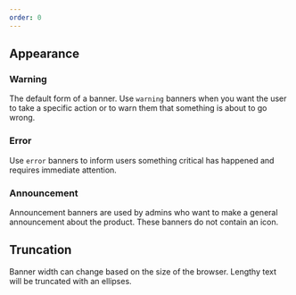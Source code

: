 ```yaml
---
order: 0
---
```



## Appearance

### Warning

The default form of a banner. Use `warning` banners when you want the user to take a specific action or to warn them that something is about to go wrong.

<Example Component={BannerWarning} packageName="@atlaskit/banner" />

### Error

Use `error` banners to inform users something critical has happened and requires immediate attention.

<Example Component={BannerError} packageName="@atlaskit/banner" />

### Announcement

Announcement banners are used by admins who want to make a general announcement about the product. These banners do not contain an icon.

<Example Component={BannerAnnouncement} packageName="@atlaskit/banner" />

## Truncation

Banner width can change based on the size of the browser. Lengthy text will be truncated with an ellipses.

<Example Component={BannerOverflow} packageName="@atlaskit/banner" />
